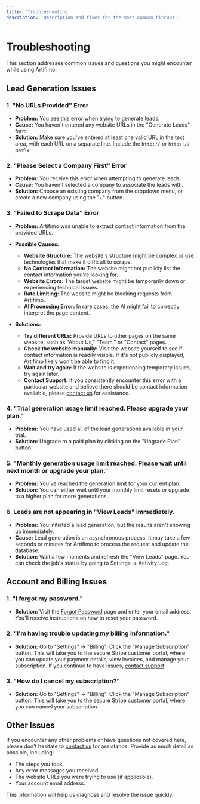 ```yaml
---
title: 'Troubleshooting'
description: 'Description and fixes for the most common hiccups.'
---
```

# Troubleshooting

This section addresses common issues and questions you might encounter while using Artifimo.

## Lead Generation Issues

### 1. "No URLs Provided" Error

*   **Problem:**  You see this error when trying to generate leads.
*   **Cause:** You haven't entered any website URLs in the "Generate Leads" form.
*   **Solution:**  Make sure you've entered at least one valid URL in the text area, with each URL on a separate line.  Include the `http://` or `https://` prefix.

### 2. "Please Select a Company First" Error

*   **Problem:**  You receive this error when attempting to generate leads.
*   **Cause:** You haven't selected a company to associate the leads with.
*   **Solution:**  Choose an existing company from the dropdown menu, or create a new company using the "+" button.

### 3. "Failed to Scrape Data" Error

*   **Problem:**  Artifimo was unable to extract contact information from the provided URLs.
*   **Possible Causes:**
    *   **Website Structure:** The website's structure might be complex or use technologies that make it difficult to scrape.
    *   **No Contact Information:** The website might not publicly list the contact information you're looking for.
    *   **Website Errors:** The target website might be temporarily down or experiencing technical issues.
    *   **Rate Limiting:**  The website might be blocking requests from Artifimo.
    *   **AI Processing Error:**  In rare cases, the AI might fail to correctly interpret the page content.

*   **Solutions:**
    *   **Try different URLs:**  Provide URLs to other pages on the same website, such as "About Us," "Team," or "Contact" pages.
    *   **Check the website manually:**  Visit the website yourself to see if contact information is readily visible. If it's not publicly displayed, Artifimo likely won't be able to find it.
    *   **Wait and try again:**  If the website is experiencing temporary issues, try again later.
    *   **Contact Support:** If you consistently encounter this error with a particular website and believe there should be contact information available, please [contact us](/contact) for assistance.

### 4. "Trial generation usage limit reached. Please upgrade your plan."

* **Problem:** You have used all of the lead generations available in your trial.
* **Solution:** Upgrade to a paid plan by clicking on the "Upgrade Plan" button.

### 5. "Monthly generation usage limit reached. Please wait until next month or upgrade your plan."
*   **Problem:**  You've reached the generation limit for your current plan.
*   **Solution:**  You can either wait until your monthly limit resets or upgrade to a higher plan for more generations.

### 6. Leads are not appearing in "View Leads" immediately.

*   **Problem:** You initiated a lead generation, but the results aren't showing up immediately.
*   **Cause:** Lead generation is an asynchronous process. It may take a few seconds or minutes for Artifimo to process the request and update the database.
*   **Solution:**  Wait a few moments and refresh the "View Leads" page. You can check the job's status by going to Settings -> Activity Log.

## Account and Billing Issues

### 1. "I forgot my password."

*   **Solution:**  Visit the [Forgot Password](/forgot-password) page and enter your email address. You'll receive instructions on how to reset your password.

### 2. "I'm having trouble updating my billing information."

*   **Solution:**  Go to "Settings" -> "Billing".  Click the "Manage Subscription" button. This will take you to the secure Stripe customer portal, where you can update your payment details, view invoices, and manage your subscription. If you continue to have issues, [contact support](/contact).

### 3. "How do I cancel my subscription?"

*   **Solution:**  Go to "Settings" -> "Billing". Click the "Manage Subscription" button. This will take you to the secure Stripe customer portal, where you can cancel your subscription.

## Other Issues

If you encounter any other problems or have questions not covered here, please don't hesitate to [contact us](/contact) for assistance.  Provide as much detail as possible, including:

*   The steps you took.
*   Any error messages you received.
*   The website URLs you were trying to use (if applicable).
*   Your account email address.

This information will help us diagnose and resolve the issue quickly.
